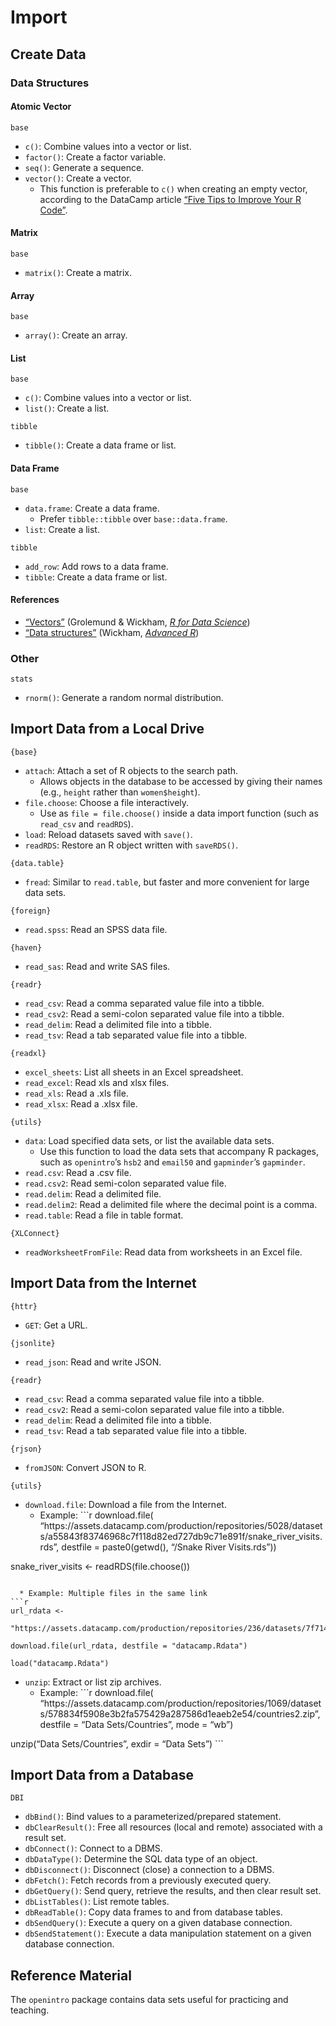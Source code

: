 # Import

## Create Data

### Data Structures

#### Atomic Vector

`base`

* `c()`: Combine values into a vector or list.
* `factor()`: Create a factor variable.
* `seq()`: Generate a sequence.
* `vector()`: Create a vector.
    + This function is preferable to `c()` when creating an empty vector, according to the DataCamp article ["Five Tips to Improve Your R Code"](https://www.datacamp.com/community/tutorials/five-tips-r-code-improve).

#### Matrix

`base`

* `matrix()`: Create a matrix.

#### Array

`base`

* `array()`: Create an array.

#### List

`base`

* `c()`: Combine values into a vector or list.
* `list()`: Create a list.

`tibble`

* `tibble()`: Create a data frame or list.

#### Data Frame

`base`

* `data.frame`: Create a data frame.
    + Prefer `tibble::tibble` over `base::data.frame`.
* `list`: Create a list.

`tibble`

* `add_row`: Add rows to a data frame.
* `tibble`: Create a data frame or list.

#### References

* ["Vectors"](https://r4ds.had.co.nz/vectors.html) (Grolemund & Wickham, [*R for Data Science*](https://r4ds.had.co.nz/))
* ["Data structures"](http://adv-r.had.co.nz/Data-structures.html) (Wickham, [*Advanced R*](http://adv-r.had.co.nz/))

### Other

`stats`

* `rnorm()`: Generate a random normal distribution.

## Import Data from a Local Drive

`{base}`

* `attach`: Attach a set of R objects to the search path.
  * Allows objects in the database to be accessed by giving their names (e.g., `height` rather than `women$height`).
* `file.choose`: Choose a file interactively.
  * Use as `file = file.choose()` inside a data import function (such as `read_csv` and `readRDS`).
* `load`: Reload datasets saved with `save()`.
* `readRDS`: Restore an R object written with `saveRDS()`.

`{data.table}`

* `fread`: Similar to `read.table`, but faster and more convenient for large data sets.

`{foreign}`

* `read.spss`: Read an SPSS data file.

`{haven}`

* `read_sas`: Read and write SAS files.

`{readr}`

* `read_csv`: Read a comma separated value file into a tibble.
* `read_csv2`: Read a semi-colon separated value file into a tibble.
* `read_delim`: Read a delimited file into a tibble.
* `read_tsv`: Read a tab separated value file into a tibble.

`{readxl}`

* `excel_sheets`: List all sheets in an Excel spreadsheet.
* `read_excel`: Read xls and xlsx files.
* `read_xls`: Read a .xls file.
* `read_xlsx`: Read a .xlsx file.

`{utils}`

* `data`: Load specified data sets, or list the available data sets.
  * Use this function to load the data sets that accompany R packages, such as `openintro`'s `hsb2` and `email50` and `gapminder`'s `gapminder`.
* `read.csv`: Read a .csv file.
* `read.csv2`: Read semi-colon separated value file.
* `read.delim`: Read a delimited file.
* `read.delim2`: Read a delimited file where the decimal point is a comma.
* `read.table`: Read a file in table format.

`{XLConnect}`

* `readWorksheetFromFile`: Read data from worksheets in an Excel file.

## Import Data from the Internet

`{httr}`

* `GET`: Get a URL.

`{jsonlite}`

* `read_json`: Read and write JSON.

`{readr}`

* `read_csv`: Read a comma separated value file into a tibble.
* `read_csv2`: Read a semi-colon separated value file into a tibble.
* `read_delim`: Read a delimited file into a tibble.
* `read_tsv`: Read a tab separated value file into a tibble.

`{rjson}`

* `fromJSON`: Convert JSON to R.

`{utils}`

* `download.file`: Download a file from the Internet.
  * Example:
```r
download.file(
  "https://assets.datacamp.com/production/repositories/5028/datasets/a55843f83746968c7f118d82ed727db9c71e891f/snake_river_visits.rds",
  destfile = paste0(getwd(), "/Snake River Visits.rds"))

snake_river_visits <- readRDS(file.choose())
```

  * Example: Multiple files in the same link
```r
url_rdata <- 
  "https://assets.datacamp.com/production/repositories/236/datasets/7f714f993f1ad4c3d26412ae1e537ce6355b1b54/iris.RData"

download.file(url_rdata, destfile = "datacamp.Rdata")

load("datacamp.Rdata")
```

* `unzip`: Extract or list zip archives.
  * Example:
```r
download.file(
  "https://assets.datacamp.com/production/repositories/1069/datasets/578834f5908e3b2fa575429a287586d1eaeb2e54/countries2.zip",
  destfile = "Data Sets/Countries",
  mode = "wb")

unzip("Data Sets/Countries", exdir = "Data Sets")
```

## Import Data from a Database

`DBI`

* `dbBind()`: Bind values to a parameterized/prepared statement.
* `dbClearResult()`: Free all resources (local and remote) associated with a result set.
* `dbConnect()`: Connect to a DBMS.
* `dbDataType()`: Determine the SQL data type of an object.
* `dbDisconnect()`: Disconnect (close) a connection to a DBMS.
* `dbFetch()`: Fetch records from a previously executed query.
* `dbGetQuery()`: Send query, retrieve the results, and then clear result set.
* `dbListTables()`: List remote tables.
* `dbReadTable()`: Copy data frames to and from database tables.
* `dbSendQuery()`: Execute a query on a given database connection.
* `dbSendStatement()`: Execute a data manipulation statement on a given database connection.

## Reference Material

The `openintro` package contains data sets useful for practicing and teaching.